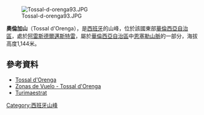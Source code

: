 [[Image:Tossal-d-orenga93.JPG|right]]

{{Coord|40|23|15|N|0|4|15|W|display=title}}

'''奧倫加山'''（Tossal d'Orenga），是[[西班牙|西班牙]]的山峰，位於該國東部[[華倫西亞自治區|華倫西亞自治區]]，處於[[阿雷斯德爾邁斯特雷|阿雷斯德爾邁斯特雷]]，屬於[[華倫西亞自治區|華倫西亞自治區]]中[[恩塞勒山脈|恩塞勒山脈]]的一部分，海拔高度1,144米。

==參考資料==
*[https://web.archive.org/web/20120415102301/http://www.enciclopedia.cat/fitxa_v2.jsp?NDCHEC=0047538 Tossal d'Orenga]
* [http://www.zonasdevuelo.com/zonasvuelo.html?fz=217 Zonas de Vuelo - Tossal d'Orenga] {{Wayback|url=http://www.zonasdevuelo.com/zonasvuelo.html?fz=217 |date=20160304105223 }}
* [https://web.archive.org/web/20110911205450/http://www.casaruralcastellon.com/turiingles/activitis.htm Turimaestrat]

{{Spain-geo-stub}}
[[Category:西班牙山峰|Category:西班牙山峰]]